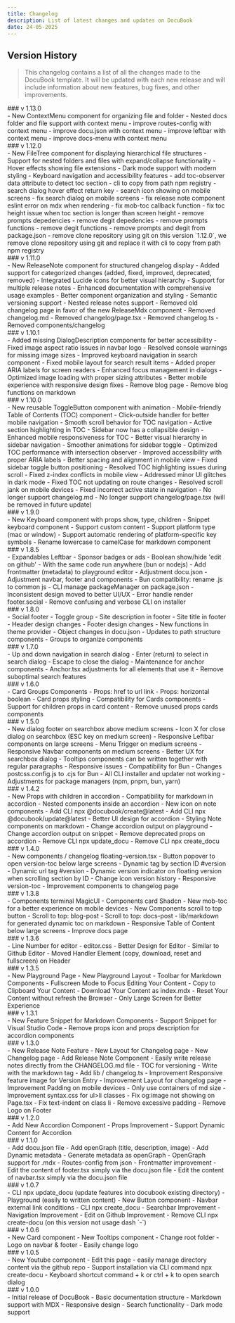 ```yaml
---
title: Changelog
description: List of latest changes and updates on DocuBook
date: 24-05-2025
---
```


## Version History

> This changelog contains a list of all the changes made to the DocuBook template. It will be updated with each new release and will include information about new features, bug fixes, and other improvements.

<div className="sr-only">
### v 1.13.0
</div>

<Release version="1.13.0" date="2025-05-29" title="Context Menu for organize file and folder">
  <Changes type="added">
    - New ContextMenu component for organizing file and folder
    - Nested docs folder and file support with context menu
  </Changes>
  <Changes type="improved">
    - improve routes-config with context menu
    - improve docu.json with context menu
    - improve leftbar with context menu
    - improve docs-menu with context menu
  </Changes>
</Release>

<div className="sr-only">
### v 1.12.0
</div>

<Release version="1.12.0" date="2025-05-28" title="New File Tree Component and enhancements for existing components or features">
  <Changes type="added">
    - New FileTree component for displaying hierarchical file structures
    - Support for nested folders and files with expand/collapse functionality
    - Hover effects showing file extensions
    - Dark mode support with modern styling
    - Keyboard navigation and accessibility features
    - add toc-observer data attribute to detect toc section
    - cli to copy from path npm registry
  </Changes>
  <Changes type="improved">
    - search dialog hover effect return key
    - search icon showing on mobile screens
  </Changes>
  <Changes type="fixed">
    - fix search dialog on mobile screens
    - fix release note component eslint error on mdx when rendering
    - fix mob-toc callback function
    - fix toc height issue when toc section is longer than screen height
  </Changes>
  <Changes type="removed">
    - remove prompts depedencies
    - remove degit depedencies
    - remove prompts functions
    - remove degit functions
    - remove prompts and degit from package.json
    - remove clone repository using git
  </Changes>
</Release>

<Note type="note" title="Note">
  on this version `1.12.0`, we remove clone repository using git and replace it with cli to copy from path npm registry
</Note>

<div className="sr-only">
### v 1.11.0
</div>

<Release version="1.11.0" date="2025-05-25" title="New Release Note components support multiple products or multiple changelogs">
  <Changes type="added">
    - New ReleaseNote component for structured changelog display
    - Added support for categorized changes (added, fixed, improved, deprecated, removed)
    - Integrated Lucide icons for better visual hierarchy
    - Support for multiple release notes
  </Changes>

  <Changes type="improved">
    - Enhanced documentation with comprehensive usage examples
    - Better component organization and styling
    - Semantic versioning support
    - Nested release notes support
  </Changes>

  <Changes type="removed">
    - Removed old changelog page in favor of the new ReleaseMdx component
    - Removed changelog.md
    - Removed changelog/page.tsx
    - Removed changelog.ts
    - Removed components/changelog
  </Changes>
</Release>

<div className="sr-only">
### v 1.10.1
</div>

<Release version="1.10.1" date="2025-05-24" title="Accessibility Improvements and Bug Fixes">
  <Changes type="fixed">
    - Added missing DialogDescription components for better accessibility
    - Fixed image aspect ratio issues in navbar logo
    - Resolved console warnings for missing image sizes
    - Improved keyboard navigation in search component
    - Fixed mobile layout for search result items
  </Changes>

  <Changes type="improved">
    - Added proper ARIA labels for screen readers
    - Enhanced focus management in dialogs
    - Optimized image loading with proper sizing attributes
    - Better mobile experience with responsive design fixes
  </Changes>

  <Changes type="removed">
    - Remove blog page
    - Remove blog functions on markdown
  </Changes>
</Release>

<div className="sr-only">
### v 1.10.0
</div>

<Release version="1.10.0" date="2025-05-21" title="Sidebar Improvements and Mobile TOC Enhancements">
  <Changes type="added">
    - New reusable ToggleButton component with animation
    - Mobile-friendly Table of Contents (TOC) component
    - Click-outside handler for better mobile navigation
    - Smooth scroll behavior for TOC navigation
    - Active section highlighting in TOC
  </Changes>

  <Changes type="improved">
    - Sidebar now has a collapsible design
    - Enhanced mobile responsiveness for TOC
    - Better visual hierarchy in sidebar navigation
    - Smoother animations for sidebar toggle
    - Optimized TOC performance with intersection observer
    - Improved accessibility with proper ARIA labels
    - Better spacing and alignment in mobile view
  </Changes>

  <Changes type="fixed">
    - Fixed sidebar toggle button positioning
    - Resolved TOC highlighting issues during scroll
    - Fixed z-index conflicts in mobile view
    - Addressed minor UI glitches in dark mode
    - Fixed TOC not updating on route changes
    - Resolved scroll jank on mobile devices
    - Fixed incorrect active state in navigation
  </Changes>

  <Changes type="deprecated">
    - No longer support changelog.md
    - No longer support changelog/page.tsx (will be removed in future update)
  </Changes>
</Release>

<div className="sr-only">
### v 1.9.0
</div>

<Release version="1.9.0" date="2025-05-19" title="New Keyboard component to show keyboard shortcut on docs page">
  <Changes type="added">
    - New Keyboard component with props show, type, children
    - Snippet keyboard component
  </Changes>

  <Changes type="improved">
    - Support custom content
    - Support platform type (mac or window)
    - Support automatic rendering of platform-specific key symbols
    - Rename lowercase to camelCase for markdown component
  </Changes>
</Release>

<div className="sr-only">
### v 1.8.5
</div>

<Release version="1.8.5" date="2025-05-10" title="Add sponsor card on single docs page">
  <Changes type="added">
    - Expandables Leftbar
    - Sponsor badges or ads
    - Boolean show/hide 'edit on github'
    - With the same code run anywhere (bun or nodejs)
    - Add frontmatter (metadata) to playground editor
  </Changes>

  <Changes type="improved">
    - Adjustment docu.json
    - Adjustment navbar, footer and components
  </Changes>

  <Changes type="fixed">
    - Bun compatibility: rename .js to common js
    - CLI manage packageManager on package.json
    - Inconsistent design moved to better UI/UX
    - Error handle render footer.social
  </Changes>

  <Changes type="removed">
    - Remove confusing and verbose CLI on installer
  </Changes>
</Release>

<div className="sr-only">
### v 1.8.0
</div>

<Release version="1.8.0" date="2025-03-01" title="Now looks more modern and clean which is a big change in layout and design">
  <Changes type="added">
    - Social footer
    - Toggle group
    - Site description in footer
    - Site title in footer
  </Changes>

  <Changes type="improved">
    - Header design changes
    - Footer design changes
    - New functions in theme provider
    - Object changes in docu.json
  </Changes>

  <Changes type="fixed">
    - Updates to path structure components
    - Groups to organize components
  </Changes>
</Release>

<div className="sr-only">
### v 1.7.0
</div>

<Release version="1.7.0" date="2025-02-23" title="Remove the old function in the search dialog and replace it with a new and more optimal feature">
  <Changes type="added">
    - Up and down navigation in search dialog
    - Enter (return) to select in search dialog
    - Escape to close the dialog
  </Changes>

  <Changes type="improved">
    - Maintenance for anchor components
    - Anchor.tsx adjustments for all elements that use it
  </Changes>

  <Changes type="removed">
    - Remove suboptimal search features
  </Changes>
</Release>

<div className="sr-only">
### v 1.6.0
</div>

<Release version="1.6.0" date="2025-02-21" title="New Feature Card Groups with arrays for more Flexible Content">
  <Changes type="added">
    - Card Groups Components
    - Props: href to url link
    - Props: horizontal boolean
  </Changes>

  <Changes type="improved">
    - Card props styling
    - Compatibility for Cards components
    - Support for children props in card content
  </Changes>

  <Changes type="removed">
    - Remove unused props cards components
  </Changes>
</Release>

<div className="sr-only">
### v 1.5.0
</div>

<Release version="1.5.0" date="2025-02-18" title="Minor Update - improved features and responsiveness on all devices">
  <Changes type="added">
    - New dialog footer on searchbox above medium screens
    - Icon X for close dialog on searchbox (ESC key on medium screen)
  </Changes>

  <Changes type="improved">
    - Responsive Leftbar components on large screens
    - Menu Trigger on medium screens
    - Responsive Navbar components on medium screens
    - Better UX for searchbox dialog
    - Tooltips components can be written together with regular paragraphs
  </Changes>

  <Changes type="fixed">
    - Responsive issues
    - Compatibility for Bun
    - Changes postcss.config.js to .cjs for Bun
    - All CLI installer and updater not working
    - Adjustments for package managers (npm, pnpm, bun, yarn)
  </Changes>
</Release>

<div className="sr-only">
### v 1.4.2
</div>

<Release version="1.4.2" date="2025-02-16" title="Complex Content for Accordion Component props children">
  <Changes type="added">
    - New Props with children in accordion
    - Compatibility for markdown in accordion
    - Nested components inside an accordion
    - New icon on note components
    - Add CLI npx @docubook/create@latest
    - Add CLI npx @docubook/update@latest
  </Changes>

  <Changes type="improved">
    - Better UI design for accordion
    - Styling Note components on markdown
    - Change accordion output on playground
    - Change accordion output on snippet
  </Changes>

  <Changes type="removed">
    - Remove deprecated props on accordion
    - Remove CLI npx update_docu
    - Remove CLI npx create_docu
  </Changes>
</Release>

<div className="sr-only">
### v 1.4.0
</div>

<Release version="1.4.0" date="2025-02-11" title="Floating Button Version with Dynamic Tag version on Changelog page">
  <Changes type="added">
    - New components / changelog floating-version.tsx
    - Button popover to open version-toc below large screens
    - Dynamic tag by section ID #version
    - Dynamic url tag #version
    - Dynamic version indicator on floating version when scrolling section by ID
  </Changes>

  <Changes type="improved">
    - Change icon version history
    - Responsive version-toc
    - Improvement components to changelog page
  </Changes>
</Release>

<div className="sr-only">
### v 1.3.8
</div>

<Release version="1.3.8" date="2025-02-08" title="Responsive Table of Content">
  <Changes type="added">
    - Components terminal MagicUI
    - Components card Shadcn
    - New mob-toc for a better experience on mobile devices
    - New Components scroll to top button
    - Scroll to top: blog-post
    - Scroll to top: docs-post
  </Changes>

  <Changes type="improved">
    - lib/markdown for generated dynamic toc on markdown
    - Responsive Table of Content below large screens
    - Improve docs page
  </Changes>
</Release>

<div className="sr-only">
### v 1.3.6
</div>

<Release version="1.3.6" date="2025-02-01" title="Appears more modern editor for Docu Play">

  <Changes type="added">
    - Line Number for editor
    - editor.css
  </Changes>

  <Changes type="improved">
    - Better Design for Editor
    - Similar to Github Editor
    - Moved Handler Element (copy, download, reset and fullscreen) on Header
  </Changes>
</Release>

<div className="sr-only">
### v 1.3.5
</div>

<Release version="1.3.5" date="2025-01-30" title="It's Easy to Write Markdown with Playground">

  <Changes type="added">
    - New Playground Page
    - New Playground Layout
    - Toolbar for Markdown Components
    - Fullscreen Mode to Focus Editing Your Content
    - Copy to Clipboard Your Content
    - Download Your Content as index.mdx
    - Reset Your Content without refresh the Browser
    - Only Large Screen for Better Experience
  </Changes>
</Release>

<div className="sr-only">
### v 1.3.1
</div>

<Release version="1.3.1" date="2025-01-20" title="Snippet Feature to Easily Write Markdown and Call DocuBook Components">

  <Changes type="added">
    - New Feature Snippet for Markdown Components
    - Support Snippet for Visual Studio Code
  </Changes>

  <Changes type="removed">
    - Remove props icon and props description for accordion components
  </Changes>
</Release>

<div className="sr-only">
### v 1.3.0
</div>

<Release version="1.3.0" date="2024-12-31" title="Release Note Feature to Make it Easier to Write Changelogs">
  <Changes type="added">
    - New Release Note Feature
    - New Layout for Changelog page
    - New Changelog page
    - Add Release Note Component
    - Easily write release notes directly from the CHANGELOG.md file
    - TOC for versioning
    - Write with the markdown tag
    - Add lib / changelog.ts
  </Changes>

  <Changes type="improved">
    - Improvement Responsive feature image for Version Entry
    - Improvement Layout for changelog page
    - Improvement Padding on mobile devices
    - Only use containers of md size
    - Improvement syntax.css for ul>li classes
  </Changes>

  <Changes type="fixed">
    - Fix og:image not showing on Page.tsx
    - Fix text-indent on class li
  </Changes>

  <Changes type="removed">
    - Remove excessive padding
    - Remove Logo on Footer
  </Changes>
</Release>

<div className="sr-only">
### v 1.2.0
</div>

<Release version="1.2.0" date="2024-12-22" title="New Accordion Component: Support content plain text, html and all markdown component">
  <Changes type="added">
    - Add New Accordion Component
  </Changes>

  <Changes type="improved">
    - Props Improvement
    - Support Dynamic Content for Accordion
  </Changes>
</Release>

<div className="sr-only">
### v 1.1.0
</div>

<Release version="1.1.0" date="2024-12-15" title="Minor Update: Easily manage set up with docu.json">
  <Changes type="added">
    - Add docu.json file
    - Add openGraph (title, description, image)
    - Add Dynamic metadata
    - Generate metadata as openGraph
    - OpenGraph support for .mdx
  </Changes>

  <Changes type="improved">
    - Routes-config from json
    - Frontmatter improvement
    - Edit the content of footer.tsx simply via the docu.json file
    - Edit the content of navbar.tsx simply via the docu.json file
  </Changes>
</Release>

<div className="sr-only">
### v 1.0.7
</div>

<Release version="1.0.7" date="2024-12-14" title="Easily updates your DocuBook Version with CLI npx update_docu">
  <Changes type="added">
    - CLI npx update_docu (update features into docubook existing directory)
    - Playground (easily to written content)
    - New Button component
    - Navbar external link conditions
    - CLI npx create_docu
  </Changes>

  <Changes type="improved">
    - Searchbar Improvement
    - Navigation Improvement
    - Edit on Github Improvement
  </Changes>

  <Changes type="removed">
    - Remove CLI npx create-docu (on this version not usage dash `-`)
  </Changes>
</Release>

<div className="sr-only">
### v 1.0.6
</div>

<Release version="1.0.6" date="2024-11-24" title="New Components, Fix and Improvement">
  <Changes type="added">
    - New Card component
    - New Tooltips component
  </Changes>

  <Changes type="fixed">
    - Change root folder
  </Changes>

  <Changes type="improved">
    - Logo on navbar & footer
    - Easily change logo
  </Changes>
</Release>

<div className="sr-only">
### v 1.0.5
</div>

<Release version="1.0.5" date="2024-11-16" title="Add New Features and Improvement for this version">
  <Changes type="added">
    - New Youtube component
    - Edit this page - easily manage directory content via the github repo
    - Support installation via CLI command npx create-docu
  </Changes>

  <Changes type="improved">
    - Keyboard shortcut command + k or ctrl + k to open search dialog
  </Changes>
</Release>

<div className="sr-only">
### v 1.0.0
</div>

<Release version="1.0.0" date="2024-11-10" title="Initial release of DocuBook to create interactive nested docs with MDX">
  <Changes type="added">
    - Initial release of DocuBook
    - Basic documentation structure
    - Markdown support with MDX
    - Responsive design
    - Search functionality
    - Dark mode support
  </Changes>
</Release>
